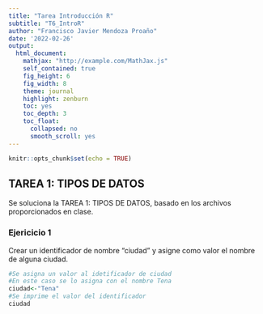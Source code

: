 ```yaml
---
title: "Tarea Introducción R"
subtitle: "T6_IntroR"
author: "Francisco Javier Mendoza Proaño"
date: '2022-02-26'
output:
  html_document:
    mathjax: "http://example.com/MathJax.js"
    self_contained: true
    fig_height: 6
    fig_width: 8
    theme: journal
    highlight: zenburn
    toc: yes
    toc_depth: 3
    toc_float:
      collapsed: no
      smooth_scroll: yes
---
```


```r
knitr::opts_chunk$set(echo = TRUE)
```

## TAREA 1: TIPOS DE DATOS

Se soluciona la TAREA 1: TIPOS DE DATOS, basado en los archivos proporcionados en clase.

### Ejericicio 1
Crear un identificador de nombre "ciudad" y asigne como valor el nombre de alguna ciudad.

```r
#Se asigna un valor al idetificador de ciudad
#En este caso se lo asigna con el nombre Tena
ciudad<-"Tena"
#Se imprime el valor del identificador
ciudad
```
